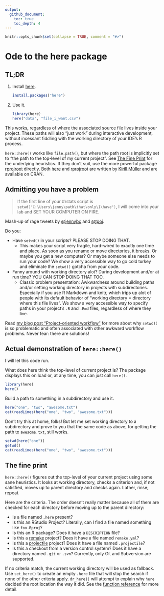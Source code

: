 ```yaml
---
output:
  github_document:
    toc: true
    toc_depth: 4
---
```


<!-- README.md is generated from README.Rmd. Please edit that file -->

```r
knitr::opts_chunk$set(collapse = TRUE, comment = "#>")
```

# Ode to the here package

## TL;DR

1. Install [here](https://github.com/r-lib/here).

    ```r
    install.packages("here")
    ```

2. Use it.

    ```r
    library(here)
    here("data", "file_i_want.csv")
    ```

This works, regardless of where the associated source file lives inside your project. These paths will also "just work" during interactive development, without incessant fiddling with the working directory of your IDE's R process.

`here::here()` works like `file.path()`, but where the path root is implicitly set to "the path to the top-level of my current project". See [The Fine Print](#the-fine-print) for the underlying heuristics. If they don't suit, use the more powerful package [rprojroot](https://github.com/r-lib/rprojroot) directly. Both [here](https://github.com/r-lib/here) and [rprojroot](https://github.com/r-lib/rprojroot) are written by [Kirill Müller](https://github.com/krlmlr) and are available on CRAN.

## Admitting you have a problem

> If the first line of your #rstats script is `setwd("C:\Users\jenny\path\that\only\I\have")`, I will come into your lab and SET YOUR COMPUTER ON FIRE.

Mash-up of rage tweets by [\@jennybc](https://twitter.com/JennyBryan/status/673240213313851393) and [\@tpoi](https://twitter.com/tpoi/status/720340395901648897).

Do you:

  * Have `setwd()` in your scripts? PLEASE STOP DOING THAT.
    - This makes your script very fragile, hard-wired to exactly one time and place. As soon as you rename or move directories, it breaks. Or maybe you get a new computer? Or maybe someone else needs to run your code? We show a very accessible way to go cold turkey and eliminate the `setwd()` gotcha from your code.
  * Fanny around with working directory alot? During development and/or at run time? YOU CAN STOP DOING THAT TOO.
    - Classic problem presentation: Awkwardness around building paths and/or setting working directory in projects with subdirectories. Especially if you use R Markdown and knitr, which trips up alot of people with its default behavior of "working directory = directory where this file lives".  We show a very accessible way to specify paths in your project's `.R` and `.Rmd` files, regardless of where they live.
    
Read [my blog post "Project-oriented workflow"](https://www.tidyverse.org/articles/2017/12/workflow-vs-script/) for more about why `setwd()` is so problematic and often associated with other awkward workflow problems. Never fear: there are solutions!

## Actual demonstration of `here::here()`

I will let this code run.

What does here think the top-level of current project is? The package displays this on load or, at any time, you can just call `here()`.

```r
library(here)
here()
```

Build a path to something in a subdirectory and use it.

```r
here("one", "two", "awesome.txt")
cat(readLines(here("one", "two", "awesome.txt")))
```

Don't try this at home, folks! But let me set working directory to a subdirectory and prove to you that the same code as above, for getting the path to `awesome.txt`, still works.

```r
setwd(here("one"))
getwd()
cat(readLines(here("one", "two", "awesome.txt")))
```

## The fine print

`here::here()` figures out the top-level of your current project using some sane heuristics. It looks at working directory, checks a criterion and, if not satisfied, moves up to parent directory and checks again. Lather, rinse, repeat.

Here are the criteria. The order doesn't really matter because all of them are checked for each directory before moving up to the parent directory:

  * Is a file named `.here` present?
  * Is this an RStudio Project? Literally, can I find a file named something like `foo.Rproj`?
  * Is this an R package? Does it have a `DESCRIPTION` file?
  * Is this a [remake](https://github.com/richfitz/remake#readme) project? Does it have a file named `remake.yml`?
  * Is this a [projectile](http://projectile.readthedocs.io/en/latest/) project? Does it have a file named `.projectile`?
  * Is this a checkout from a version control system? Does it have a directory named `.git` or `.svn`? Currently, only Git and Subversion are supported.

If no criteria match, the current working directory will be used as fallback. Use `set_here()` to create an empty `.here` file that will stop the search if none of the other criteria apply. `dr_here()` will attempt to explain why `here` decided the root location the way it did. See the [function reference](https://github.com/r-lib/here/blob/master/R/here.R) for more detail.
